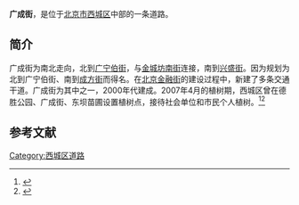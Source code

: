 {{Infobox China Road
|路牌类型 = Beijing
|道路方向 = NS
|中文道路名称 = 广成街
|道路名称拼音 = GUANGCHENG JIE
|图片 =
|图片说明 = 
|道路属性 = 
|道路总长度 = 
|车速限制 = 
|行车线数量 = 
|所在地区 = [[北京市|北京市]][[西城区|西城区]]
|起点 = [[广宁伯街|广宁伯街]]
|终点 = [[兴盛街_(西城区)|兴盛街]]
|路段主要建筑 = 
}}

'''广成街'''，是位于[[北京市|北京市]][[西城区|西城区]]中部的一条道路。

==简介==
广成街为南北走向，北到[[广宁伯街|广宁伯街]]，与[[金城坊南街|金城坊南街]]连接，南到[[兴盛街_(西城区)|兴盛街]]。因为规划为北到广宁伯街、南到[[成方街|成方街]]而得名。在[[北京金融街|北京金融街]]的建设过程中，新建了多条交通干道。广成街为其中之一，2000年代建成。2007年4月的植树期，西城区曾在德胜公园、广成街、东坝苗圃设置植树点，接待社会单位和市民个人植树。<ref>{{Cite web |url=http://news.sohu.com/20070401/n249118749.shtml |title=4月将迎来植树高潮 别把植树当成旅游，搜狐，2007-04-01 |accessdate=2015-03-07 |archive-date=2015-04-02 |archive-url=https://web.archive.org/web/20150402095128/http://news.sohu.com/20070401/n249118749.shtml |dead-url=no }}</ref><ref>{{Cite web |url=http://www.gywb.cn/content/2014-06/08/content_884608.htm |title=西城多措施为高考保驾护航 提供1071个停车泊位，贵阳网，2014-06-08 |accessdate=2015-03-07 |archive-date=2015-04-02 |archive-url=https://web.archive.org/web/20150402133213/http://www.gywb.cn/content/2014-06/08/content_884608.htm |dead-url=no }}</ref>

==参考文献==
{{reflist}}

[[Category:西城区道路|Category:西城区道路]]